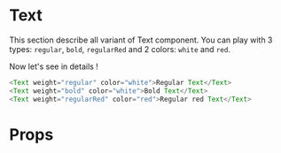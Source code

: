 
<Meta title="Atoms|Text" component={Text} />

# Text

This section describe all variant of Text component. You can play with 3 types: `regular`, `bold`, `regularRed` and 2 colors: `white` and `red`.

<div style={{ display: 'flex', flexDirection: 'row', justifyContent: 'space-between', flexWrap: 'wrap', width: 'auto', background: 'black', padding: '20px 20px' }}>
    <Regular />
    <Bold />
    <RegularRed />
</div>

Now let's see in details !

```javascript
<Text weight="regular" color="white">Regular Text</Text>
<Text weight="bold" color="white">Bold Text</Text>
<Text weight="regularRed" color="red">Regular red Text</Text>
```

# Props

<Props of={Text} />
